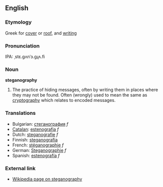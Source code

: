 {{wikipedia}}
==English==

===Etymology===
Greek for [[cover]] or [[roof]], and [[writing]]

===Pronunciation===
{{rfap}}
IPA: ˌstɛ.gʌnˈɔ.gɻʌ.fi

===Noun===
'''steganography'''

# The practice of hiding messages, often by writing them in places where they may not be found.  Often (wrongly) used to mean the same as [[cryptography]] which relates to encoded messages.

===Translations===

*Bulgarian: [[стеганография]] ''f''
*[[Catalan]]: [[estenografia]] ''f''
*Dutch: [[steganografie]] ''f''
*Finnish: [[steganografia]]
*French: [[stéganographie]] ''f''
*German: [[Steganographie]] ''f''
*Spanish: [[estenografía]] ''f''

===External link===
* [http://www.wikipedia.org/wiki/Steganography Wikipedia page on steganography]